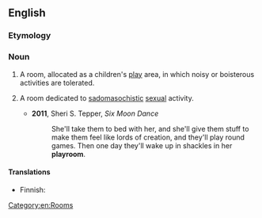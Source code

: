 ==English==

===Etymology===
{{compound|en|play|room}}

===Noun===
{{en-noun}}

# A room, allocated as a children's [[play]] area, in which noisy or boisterous activities are tolerated.
# {{lb|en|BDSM}} A room dedicated to [[sadomasochistic]] [[sexual]] activity.
#* '''2011''', Sheri S. Tepper, ''Six Moon Dance''
#*: She'll take them to bed with her, and she'll give them stuff to make them feel like lords of creation, and they'll play round games. Then one day they'll wake up in shackles in her '''playroom'''.

====Translations====
{{trans-top|room dedicated for playing}}
* Finnish: {{t|fi|leikkihuone}}
{{trans-mid}}
{{trans-bottom}}

[[Category:en:Rooms]]